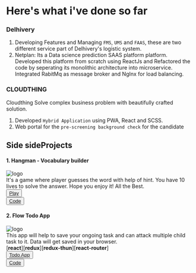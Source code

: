 
<div className={styles.Document}>

# Here's what i've done so far

### Delhivery
1) Developing Features and Managing `FMS`, `UMS` and `FAAS`, these are two different service part of Delhivery's logistic system.<br/>
2) Netplan: Its a Data science prediction SAAS platform platform. Developed this platform from scratch using ReactJs and Refactored the 
code by seperating its monolithic architecture into microservice. Integrated RabitMq as message broker and NgInx for load 
balancing.<br/>

### CLOUDTHING
Cloudthing Solve complex business problem with beautifully crafted solution.<br/>
1) Developed `Hybrid Application` using PWA, React and SCSS. <br/>
2) Web portal for the `pre-screening background check` for the candidate


## Side sideProjects
#### 1. Hangman - Vocabulary builder

<div className={styles["flex-row"]}>

<div>
  <img src={hangman} className={styles["project-image"]} alt="logo" />
</div>

<div>
It's a game where player guesses the word with help of hint. You have 10 lives to solve 
the answer. Hope you enjoy it! All the Best.
<div  className={styles["flex-column"]}>
    <div>
        <button className={styles["pure-material-button-contained"]}>
            <a className={styles["anchor"]} href="https://vineetsgr07.github.io/hangman-javascript/" target="_blank">Play</a>
        </button>
    </div>
     <div>
       <button className={styles["pure-material-button-contained"]}>
           <a className={styles["anchor"]} href="https://github.com/vineetsgr07/hangman-javascript" target="_blank">Code</a>
       </button>
  </div>
</div>

 </div>
</div>


#### 2. Flow Todo App

<div className={styles["flex-row"]}>

<div>
  <img src={todoApp} className={styles["project-image"]} alt="logo" />
</div>

<div>
This app will help to save your ongoing task and can attack multiple child task to it. Data will get saved in your browser.
<div className={styles["small-text"]}>[<b>react</b>][<b>redux</b>][<b>redux-thun</b>][<b>react-router</b>]</div>
<div  className={styles["flex-column"]}>
    <div>
        <button className={styles["pure-material-button-contained"]}>
            <a className={styles["anchor"]} href="http://flow-app-todo.s3-website.us-east-2.amazonaws.com" target="_blank">Todo App</a>
        </button>
    </div>
     <div>
       <button className={styles["pure-material-button-contained"]}>
           <a className={styles["anchor"]} href="https://github.com/vineetsgr07/flow-app" target="_blank">Code</a>
       </button>
  </div>
</div>
 </div>
</div>

</div>
